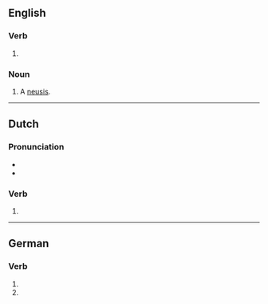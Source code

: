 ==English==

===Verb===
{{head|en|present participle}}

# {{present participle of|verge|lang=en|nocat=1}}

===Noun===
{{en-noun}}

# {{lb|en|geometry}} A [[neusis]].

----

==Dutch==

===Pronunciation===
* {{audio|Nl-verging.ogg|Audio|lang=nl}}
* {{rhymes|ɪŋ|lang=nl}}

===Verb===
{{head|nl|verb form}}

# {{nl-verb form of|n=sg|t=past|m=ind|vergaan}}

----

==German==

===Verb===
{{head|de|verb form}}

# {{de-verb form of|vergehen|1|s|v}}
# {{de-verb form of|vergehen|3|s|v}}